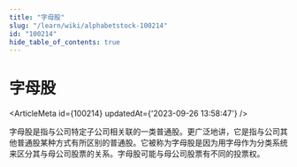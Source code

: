 ```yaml
---
title: "字母股"
slug: "/learn/wiki/alphabetstock-100214"
id: "100214"
hide_table_of_contents: true
---
```



# 字母股

<ArticleMeta id={100214} updatedAt={'2023-09-26 13:58:47'} />
<div className='border-solid border-b border-t-0 my-4 border-[var(--ifm-color-gray-300)]' />

字母股是指与公司特定子公司相关联的一类普通股。更广泛地讲，它是指与公司其他普通股某种方式有所区别的普通股。它被称为字母股是因为用字母作为分类系统来区分其与母公司股票的关系。字母股可能与母公司股票有不同的投票权。

